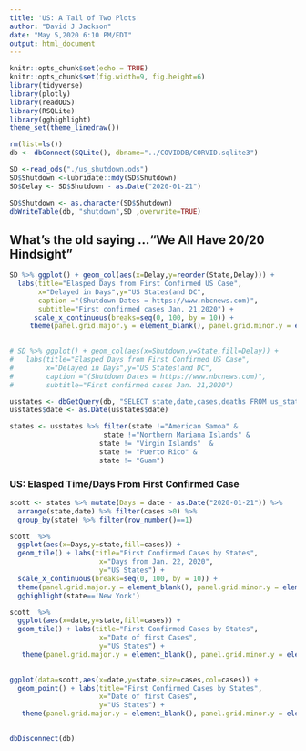 ```yaml
---
title: 'US: A Tail of Two Plots'
author: "David J Jackson"
date: "May 5,2020 6:10 PM/EDT"
output: html_document
---
```


```r
knitr::opts_chunk$set(echo = TRUE)
knitr::opts_chunk$set(fig.width=9, fig.height=6)
library(tidyverse)
library(plotly)
library(readODS)
library(RSQLite)
library(gghighlight)
theme_set(theme_linedraw())

```
```r
rm(list=ls())
db <- dbConnect(SQLite(), dbname="../COVIDDB/CORVID.sqlite3")
```
```r
SD <-read_ods("./us_shutdown.ods")
SD$Shutdown <-lubridate::mdy(SD$Shutdown)
SD$Delay <- SD$Shutdown - as.Date("2020-01-21")

SD$Shutdown <- as.character(SD$Shutdown)
dbWriteTable(db, "shutdown",SD ,overwrite=TRUE)
```

## What's the old saying ..."We All Have 20/20 Hindsight"

```r
SD %>% ggplot() + geom_col(aes(x=Delay,y=reorder(State,Delay))) +
  labs(title="Elasped Days from First Confirmed US Case",
       x="Delayed in Days",y="US States(and DC",
       caption ="(Shutdown Dates = https://www.nbcnews.com)",
       subtitle="First confirmed cases Jan. 21,2020") +
      scale_x_continuous(breaks=seq(0, 100, by = 10)) +
     theme(panel.grid.major.y = element_blank(), panel.grid.minor.y = element_blank())
      

# SD %>% ggplot() + geom_col(aes(x=Shutdown,y=State,fill=Delay)) +
#   labs(title="Elasped Days from First Confirmed US Case",
#        x="Delayed in Days",y="US States(and DC",
#        caption ="(Shutdown Dates = https://www.nbcnews.com)",
#        subtitle="First confirmed cases Jan. 21,2020") 

```
```r
usstates <- dbGetQuery(db, "SELECT state,date,cases,deaths FROM us_states ;")
usstates$date <- as.Date(usstates$date)

states <- usstates %>% filter(state !="American Samoa" &
                       state !="Northern Mariana Islands" &
                      state != "Virgin Islands"  &
                      state != "Puerto Rico" &
                      state != "Guam")
```

### US: Elasped Time/Days From First Confirmed Case 

```r
scott <- states %>% mutate(Days = date - as.Date("2020-01-21")) %>%
  arrange(state,date) %>% filter(cases >0) %>%
  group_by(state) %>% filter(row_number()==1)
```

```r
scott  %>%
  ggplot(aes(x=Days,y=state,fill=cases)) +
  geom_tile() + labs(title="First Confirmed Cases by States",
                      x="Days from Jan. 22, 2020",
                      y="US States") +
  scale_x_continuous(breaks=seq(0, 100, by = 10)) +
  theme(panel.grid.major.y = element_blank(), panel.grid.minor.y = element_blank()) +
  gghighlight(state=='New York')

scott  %>%
  ggplot(aes(x=date,y=state,fill=cases)) +
  geom_tile() + labs(title="First Confirmed Cases by States",
                      x="Date of first Cases",
                      y="US States") +
   theme(panel.grid.major.y = element_blank(), panel.grid.minor.y = element_blank())
     
```
```r
ggplot(data=scott,aes(x=date,y=state,size=cases,col=cases)) +
  geom_point() + labs(title="First Confirmed Cases by States",
                      x="Date of first Cases",
                      y="US States") +
   theme(panel.grid.major.y = element_blank(), panel.grid.minor.y = element_blank()) +geom_text(aes(label=state))
     
```
```r
dbDisconnect(db)
```


